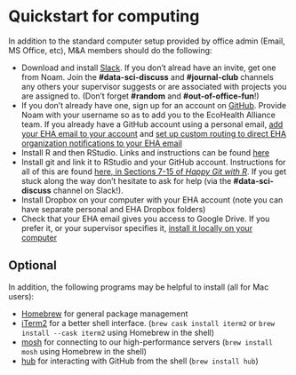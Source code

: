 # Quickstart for computing

In addition to the standard computer setup provided by office admin (Email, MS
Office, etc), M&A members should do the following:

-   Download and install [Slack](https://slack.com/downloads/osx). If you don't
    alread have an invite, get one from Noam. Join the **\#data-sci-discuss**
    and **\#journal-club** channels any others your
    supervisor suggests or are associated with projects you are assigned to.
    (Don't forget **\#random** and **\#out-of-office-fun**!)
-   If you don't already have one, sign up for an account on
    [GitHub](https://github.com/). Provide Noam with your username so as to add
    you to the EcoHealth Alliance team. If you already have a GitHub account
    using a personal email, [add your EHA email to your
    account](https://github.com/settings/emails) and [set up custom routing to
    direct EHA organization notifications to your EHA
    email](https://github.com/settings/notifications)
-   Install R and then RStudio. Links and instructions can be found
    [here](http://stat545.com/block000_r-rstudio-install.html)
-   Install git and link it to RStudio and your GitHub account. Instructions for
    all of this are found [here, in Sections 7-15 of *Happy Git with
    R*](http://happygitwithr.com/install-git.html). If you get stuck along the
    way don't hesitate to ask for help (via the **\#data-sci-discuss** channel on
    Slack!).
-   Install Dropbox on your computer with your EHA account (note you can have
    separate personal and EHA Dropbox folders)
-   Check that your EHA email gives you access to Google Drive. If you prefer
    it, or your supervisor specifies it, [install it locally on your
    computer](https://tools.google.com/dlpage/drive)

## Optional

In addition, the following programs may be helpful to install (all for Mac
users):

-   [Homebrew](https://brew.sh/) for general package management
-   [iTerm2](https://www.iterm2.com/) for a better shell interface.
    (`brew cask install iterm2` or `brew install --cask iterm2` using Homebrew in the shell)
-   [mosh](https://mosh.org/) for connecting to our high-performance servers
    (`brew install mosh` using Homebrew in the shell)
-   [hub](https://hub.github.com/) for interacting with GitHub from the shell (`brew install hub`)
